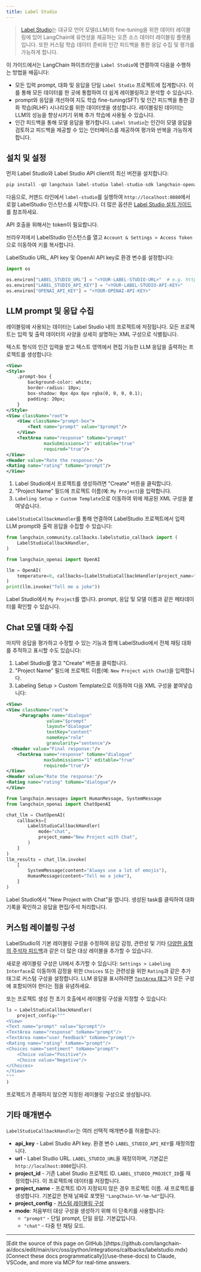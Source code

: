 ```yaml
---
title: Label Studio
---
```


>[Label Studio](https://labelstud.io/guide/get_started)는 대규모 언어 모델(LLM)의 fine-tuning을 위한 데이터 레이블링에 있어 LangChain에 유연성을 제공하는 오픈 소스 데이터 레이블링 플랫폼입니다. 또한 커스텀 학습 데이터 준비와 인간 피드백을 통한 응답 수집 및 평가를 가능하게 합니다.

이 가이드에서는 LangChain 파이프라인을 `Label Studio`에 연결하여 다음을 수행하는 방법을 배웁니다:

- 모든 입력 prompt, 대화 및 응답을 단일 `Label Studio` 프로젝트에 집계합니다. 이를 통해 모든 데이터를 한 곳에 통합하여 더 쉽게 레이블링하고 분석할 수 있습니다.
- prompt와 응답을 개선하여 지도 학습 fine-tuning(SFT) 및 인간 피드백을 통한 강화 학습(RLHF) 시나리오를 위한 데이터셋을 생성합니다. 레이블링된 데이터는 LLM의 성능을 향상시키기 위해 추가 학습에 사용될 수 있습니다.
- 인간 피드백을 통해 모델 응답을 평가합니다. `Label Studio`는 인간이 모델 응답을 검토하고 피드백을 제공할 수 있는 인터페이스를 제공하여 평가와 반복을 가능하게 합니다.

## 설치 및 설정

먼저 Label Studio와 Label Studio API client의 최신 버전을 설치합니다:

```python
pip install -qU langchain label-studio label-studio-sdk langchain-openai langchain-community
```

다음으로, 커맨드 라인에서 `label-studio`를 실행하여 `http://localhost:8080`에서 로컬 LabelStudio 인스턴스를 시작합니다. 더 많은 옵션은 [Label Studio 설치 가이드](https://labelstud.io/guide/install)를 참조하세요.

API 호출을 위해서는 token이 필요합니다.

브라우저에서 LabelStudio 인스턴스를 열고 `Account & Settings > Access Token`으로 이동하여 키를 복사합니다.

LabelStudio URL, API key 및 OpenAI API key로 환경 변수를 설정합니다:

```python
import os

os.environ["LABEL_STUDIO_URL"] = "<YOUR-LABEL-STUDIO-URL>"  # e.g. http://localhost:8080
os.environ["LABEL_STUDIO_API_KEY"] = "<YOUR-LABEL-STUDIO-API-KEY>"
os.environ["OPENAI_API_KEY"] = "<YOUR-OPENAI-API-KEY>"
```

## LLM prompt 및 응답 수집

레이블링에 사용되는 데이터는 Label Studio 내의 프로젝트에 저장됩니다. 모든 프로젝트는 입력 및 출력 데이터의 사양을 상세히 설명하는 XML 구성으로 식별됩니다.

텍스트 형식의 인간 입력을 받고 텍스트 영역에서 편집 가능한 LLM 응답을 출력하는 프로젝트를 생성합니다:

```xml
<View>
<Style>
    .prompt-box {
        background-color: white;
        border-radius: 10px;
        box-shadow: 0px 4px 6px rgba(0, 0, 0, 0.1);
        padding: 20px;
    }
</Style>
<View className="root">
    <View className="prompt-box">
        <Text name="prompt" value="$prompt"/>
    </View>
    <TextArea name="response" toName="prompt"
              maxSubmissions="1" editable="true"
              required="true"/>
</View>
<Header value="Rate the response:"/>
<Rating name="rating" toName="prompt"/>
</View>
```

1. Label Studio에서 프로젝트를 생성하려면 "Create" 버튼을 클릭합니다.
2. "Project Name" 필드에 프로젝트 이름(예: `My Project`)을 입력합니다.
3. `Labeling Setup > Custom Template`으로 이동하여 위에 제공된 XML 구성을 붙여넣습니다.

`LabelStudioCallbackHandler`를 통해 연결하여 LabelStudio 프로젝트에서 입력 LLM prompt와 출력 응답을 수집할 수 있습니다:

```python
from langchain_community.callbacks.labelstudio_callback import (
    LabelStudioCallbackHandler,
)
```

```python
from langchain_openai import OpenAI

llm = OpenAI(
    temperature=0, callbacks=[LabelStudioCallbackHandler(project_name="My Project")]
)
print(llm.invoke("Tell me a joke"))
```

Label Studio에서 `My Project`를 엽니다. prompt, 응답 및 모델 이름과 같은 메타데이터를 확인할 수 있습니다.

## Chat 모델 대화 수집

마지막 응답을 평가하고 수정할 수 있는 기능과 함께 LabelStudio에서 전체 채팅 대화를 추적하고 표시할 수도 있습니다:

1. Label Studio를 열고 "Create" 버튼을 클릭합니다.
2. "Project Name" 필드에 프로젝트 이름(예: `New Project with Chat`)을 입력합니다.
3. Labeling Setup > Custom Template으로 이동하여 다음 XML 구성을 붙여넣습니다:

```xml
<View>
<View className="root">
     <Paragraphs name="dialogue"
               value="$prompt"
               layout="dialogue"
               textKey="content"
               nameKey="role"
               granularity="sentence"/>
  <Header value="Final response:"/>
    <TextArea name="response" toName="dialogue"
              maxSubmissions="1" editable="true"
              required="true"/>
</View>
<Header value="Rate the response:"/>
<Rating name="rating" toName="dialogue"/>
</View>
```

```python
from langchain.messages import HumanMessage, SystemMessage
from langchain_openai import ChatOpenAI

chat_llm = ChatOpenAI(
    callbacks=[
        LabelStudioCallbackHandler(
            mode="chat",
            project_name="New Project with Chat",
        )
    ]
)
llm_results = chat_llm.invoke(
    [
        SystemMessage(content="Always use a lot of emojis"),
        HumanMessage(content="Tell me a joke"),
    ]
)
```

Label Studio에서 "New Project with Chat"을 엽니다. 생성된 task를 클릭하여 대화 기록을 확인하고 응답을 편집/주석 처리합니다.

## 커스텀 레이블링 구성

LabelStudio의 기본 레이블링 구성을 수정하여 응답 감정, 관련성 및 기타 [다양한 유형의 주석자 피드백](https://labelstud.io/tags/)과 같은 더 많은 대상 레이블을 추가할 수 있습니다.

새로운 레이블링 구성은 UI에서 추가할 수 있습니다: `Settings > Labeling Interface`로 이동하여 감정을 위한 `Choices` 또는 관련성을 위한 `Rating`과 같은 추가 태그로 커스텀 구성을 설정합니다. LLM 응답을 표시하려면 [`TextArea` 태그](https://labelstud.io/tags/textarea)가 모든 구성에 포함되어야 한다는 점을 유념하세요.

또는 프로젝트 생성 전 초기 호출에서 레이블링 구성을 지정할 수 있습니다:

```python
ls = LabelStudioCallbackHandler(
    project_config="""
<View>
<Text name="prompt" value="$prompt"/>
<TextArea name="response" toName="prompt"/>
<TextArea name="user_feedback" toName="prompt"/>
<Rating name="rating" toName="prompt"/>
<Choices name="sentiment" toName="prompt">
    <Choice value="Positive"/>
    <Choice value="Negative"/>
</Choices>
</View>
"""
)
```

프로젝트가 존재하지 않으면 지정된 레이블링 구성으로 생성됩니다.

## 기타 매개변수

`LabelStudioCallbackHandler`는 여러 선택적 매개변수를 허용합니다:

- **api_key** - Label Studio API key. 환경 변수 `LABEL_STUDIO_API_KEY`를 재정의합니다.
- **url** - Label Studio URL. `LABEL_STUDIO_URL`을 재정의하며, 기본값은 `http://localhost:8080`입니다.
- **project_id** - 기존 Label Studio 프로젝트 ID. `LABEL_STUDIO_PROJECT_ID`를 재정의합니다. 이 프로젝트에 데이터를 저장합니다.
- **project_name** - 프로젝트 ID가 지정되지 않은 경우 프로젝트 이름. 새 프로젝트를 생성합니다. 기본값은 현재 날짜로 포맷된 `"LangChain-%Y-%m-%d"`입니다.
- **project_config** - [커스텀 레이블링 구성](#custom-labeling-configuration)
- **mode**: 처음부터 대상 구성을 생성하기 위해 이 단축키를 사용합니다:
  - `"prompt"` - 단일 prompt, 단일 응답. 기본값입니다.
  - `"chat"` - 다중 턴 채팅 모드.

---

<Callout icon="pen-to-square" iconType="regular">
    [Edit the source of this page on GitHub.](https://github.com/langchain-ai/docs/edit/main/src/oss/python/integrations/callbacks/labelstudio.mdx)
</Callout>
<Tip icon="terminal" iconType="regular">
    [Connect these docs programmatically](/use-these-docs) to Claude, VSCode, and more via MCP for    real-time answers.
</Tip>
